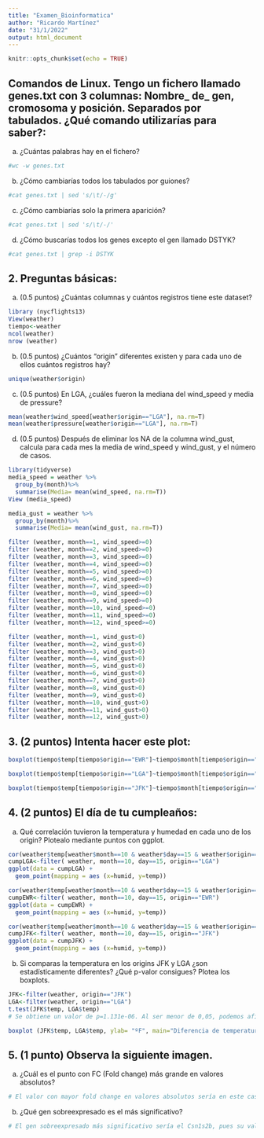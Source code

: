 ```yaml
---
title: "Examen_Bioinformatica"
author: "Ricardo Martínez"
date: "31/1/2022"
output: html_document
---
```


```r
knitr::opts_chunk$set(echo = TRUE)
```

## Comandos de Linux. Tengo un fichero llamado genes.txt con 3 columnas: Nombre_ de_ gen, cromosoma y posición. Separados por tabulados. ¿Qué comando utilizarías para saber?:
a.	¿Cuántas palabras hay en el fichero?
```r
#wc -w genes.txt
```

b.	¿Cómo cambiarías todos los tabulados por guiones?
```r
#cat genes.txt | sed 's/\t/-/g'
```

c.	¿Cómo cambiarías solo la primera aparición?
```r
#cat genes.txt | sed 's/\t/-/'
```

d.	¿Cómo buscarías todos los genes excepto el gen llamado DSTYK?
```r
#cat genes.txt | grep -i DSTYK
```

## 2.	Preguntas básicas:
a.	(0.5 puntos) ¿Cuántas columnas y cuántos registros tiene este dataset?
```r
library (nycflights13)
View(weather)
tiempo<-weather
ncol(weather)
nrow (weather)
```

b.	(0.5 puntos) ¿Cuántos “origin” diferentes existen y para cada uno de ellos cuántos registros hay?
```r
unique(weather$origin)
```

c.	(0.5 puntos) En LGA, ¿cuáles fueron la mediana del wind_speed y media de pressure?
```r
mean(weather$wind_speed[weather$origin=="LGA"], na.rm=T)
mean(weather$pressure[weather$origin=="LGA"], na.rm=T)
```

d.	(0.5 puntos) Después de eliminar los NA de la columna wind_gust, calcula para cada mes la media de wind_speed y wind_gust, y el número de casos.
```r
library(tidyverse)
media_speed = weather %>%
  group_by(month)%>%
  summarise(Media= mean(wind_speed, na.rm=T))
View (media_speed)

media_gust = weather %>%
  group_by(month)%>%
  summarise(Media= mean(wind_gust, na.rm=T))

filter (weather, month==1, wind_speed>=0)
filter (weather, month==2, wind_speed>=0)
filter (weather, month==3, wind_speed>=0)
filter (weather, month==4, wind_speed>=0)
filter (weather, month==5, wind_speed>=0)
filter (weather, month==6, wind_speed>=0)
filter (weather, month==7, wind_speed>=0)
filter (weather, month==8, wind_speed>=0)
filter (weather, month==9, wind_speed>=0)
filter (weather, month==10, wind_speed>=0)
filter (weather, month==11, wind_speed>=0)
filter (weather, month==12, wind_speed>=0)

filter (weather, month==1, wind_gust>0)
filter (weather, month==2, wind_gust>0)
filter (weather, month==3, wind_gust>0)
filter (weather, month==4, wind_gust>0)
filter (weather, month==5, wind_gust>0)
filter (weather, month==6, wind_gust>0)
filter (weather, month==7, wind_gust>0)
filter (weather, month==8, wind_gust>0)
filter (weather, month==9, wind_gust>0)
filter (weather, month==10, wind_gust>0)
filter (weather, month==11, wind_gust>0)
filter (weather, month==12, wind_gust>0)
```

## 3. (2 puntos) Intenta hacer este plot:

```r
boxplot(tiempo$temp[tiempo$origin=="EWR"]~tiempo$month[tiempo$origin=="EWR"], xlab="Months", ylab= "ºC", main="EWR", col="red")

boxplot(tiempo$temp[tiempo$origin=="LGA"]~tiempo$month[tiempo$origin=="LGA"], xlab="Months", ylab= "ºC", main="LGA", col="blue")

boxplot(tiempo$temp[tiempo$origin=="JFK"]~tiempo$month[tiempo$origin=="JFK"], xlab="Months", ylab= "ºC", main="JFK", col="green")
```




## 4.	(2 puntos) El día de tu cumpleaños:
a.	Qué correlación tuvieron la temperatura y humedad en cada uno de los origin? Plotealo mediante puntos con ggplot.
```r
cor(weather$temp[weather$month==10 & weather$day==15 & weather$origin=="LGA"], weather$humid[weather$month==10 & weather$day==15 & weather$origin=="LGA"])
cumpLGA<-filter( weather, month==10, day==15, origin=="LGA")
ggplot(data = cumpLGA) + 
  geom_point(mapping = aes (x=humid, y=temp))

cor(weather$temp[weather$month==10 & weather$day==15 & weather$origin=="EWR"], weather$humid[weather$month==10 & weather$day==15 & weather$origin=="EWR"])
cumpEWR<-filter( weather, month==10, day==15, origin=="EWR")
ggplot(data = cumpEWR) + 
  geom_point(mapping = aes (x=humid, y=temp))

cor(weather$temp[weather$month==10 & weather$day==15 & weather$origin=="JFK"], weather$humid[weather$month==10 & weather$day==15 & weather$origin=="JFK"])
cumpJFK<-filter( weather, month==10, day==15, origin=="JFK")
ggplot(data = cumpJFK) + 
  geom_point(mapping = aes (x=humid, y=temp))
```

b.	Si comparas la temperatura en los origins JFK y LGA ¿son estadísticamente diferentes? ¿Qué p-valor consigues? Plotea los boxplots.
```r
JFK<-filter(weather, origin=="JFK")
LGA<-filter(weather, origin=="LGA")
t.test(JFK$temp, LGA$temp)
# Se obtiene un valor de p=1.131e-06. Al ser menor de 0,05, podemos afirmar que es estadísticamente significativo la temperatura en los orígenes JFK y LGA.

boxplot (JFK$temp, LGA$temp, ylab= "ºF", main="Diferencia de temperatura", col="68", xlab="JFK                                   LGA")

```

## 5.	(1 punto) Observa la siguiente imagen.

a.	¿Cuál es el punto con FC (Fold change) más grande en valores absolutos?
```r
# El valor con mayor fold change en valores absolutos sería en este caso el gen que se encuentra en en las coordenadas -8 en el eje de logfc y 5 en el eje -log10(pvalue)
```

b.	¿Qué gen sobreexpresado es el más significativo?
```r
# El gen sobreexpresado más significativo sería el Csn1s2b, pues su valor de p es el más elevado de todos (mayor valor de -log10(pvalue))
```

